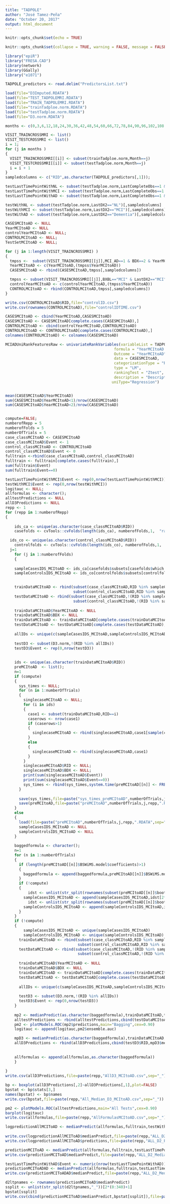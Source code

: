 ---
title: "TADPOLE"
author: "José Tamez-Peña"
date: "October 20, 2017"
output: html_document
---

```{r setup, include=FALSE}
knitr::opts_chunk$set(echo = TRUE)
```
```{r, echo = FALSE}
knitr::opts_chunk$set(collapse = TRUE, warning = FALSE, message = FALSE,comment = "#>")
```

```{r Libraries, echo = FALSE}

library("epiR")
library("FRESA.CAD")
library(network)
library(GGally)
library("e1071")

TADPOLE_predictors <- read.delim("PredictorsList.txt")

load(file="D3Imputed.RDATA")
load(file="TEST_TADPOLEMRI.RDATA")
load(file="TRAIN_TADPOLEMRI.RDATA")
load(file="trainTadploe.norm.RDATA")
load(file="testTadploe.norm.RDATA")
load(file="D3.norm.RDATA")

```

```{r spliting by visit}
months <- c(0,3,6,12,18,24,30,36,42,48,54,60,66,72,78,84,90,96,102,108,114,120)

VISIT_TRAINCROSSMRI <- list()
VISIT_TESTCROSSMRI <- list()
i = 1;
for (j in months )
{
  VISIT_TRAINCROSSMRI[[i]] <- subset(trainTadploe.norm,Month==j)
  VISIT_TESTCROSSMRI[[i]] <- subset(testTadploe.norm,Month==j)
  i = i + 1
}
sampledcolumns <- c("RID",as.character(TADPOLE_predictors[,1]));

testLastTimePointWithNL <- subset(testTadploe.norm,LastCompleteObs==1 & LastDX2=="NL")[,sampledcolumns]
testLastTimePointWithMCI <- subset(testTadploe.norm,LastCompleteObs==1 & LastDX2=="MCI")[,sampledcolumns]
testLastTimePointWithAD <- subset(testTadploe.norm,LastCompleteObs==1 & LastDX2=="Dementia")[,sampledcolumns]

testWithNL <- subset(testTadploe.norm,LastDX2=="NL")[,sampledcolumns]
testWithMCI <- subset(testTadploe.norm,LastDX2=="MCI")[,sampledcolumns]
testWithAD <- subset(testTadploe.norm,LastDX2=="Dementia")[,sampledcolumns]

```

```{r univariate MCI to AD}
CASESMCItoAD <- NULL
YearMCItoAD <- NULL
controlYearMCItoAD <- NULL;
CONTROLMCItoAD <- NULL;
TestSetMCItoAD <- NULL;

for (j in 1:length(VISIT_TRAINCROSSMRI) )
{
  tmpss <-  subset(VISIT_TRAINCROSSMRI[[j]],MCI_AD==1 & BDX==2 & YearMCItoAD<=4 & LastDX2=="Dementia")
  YearMCItoAD <- c(YearMCItoAD,(tmpss$YearMCItoAD))
  CASESMCItoAD <- rbind(CASESMCItoAD,tmpss[,sampledcolumns])

  tmpss <- subset(VISIT_TRAINCROSSMRI[[j]],BXBL=="MCI" & LastDX2=="MCI" & LastVisit>4.0 & BDX==2)
  controlYearMCItoAD <- c(controlYearMCItoAD,(tmpss$YearMCItoAD))
  CONTROLMCItoAD <- rbind(CONTROLMCItoAD,tmpss[,sampledcolumns])
}

write.csv(CONTROLMCItoAD$RID,file="controlID.csv")
write.csv(rownames(CONTROLMCItoAD),file="controlIDTIME.csv")

CASESMCItoAD <- cbind(YearMCItoAD,CASESMCItoAD)
CASESMCItoAD <- CASESMCItoAD[complete.cases(CASESMCItoAD),]
CONTROLMCItoAD <- cbind(controlYearMCItoAD,CONTROLMCItoAD)
CONTROLMCItoAD <- CONTROLMCItoAD[complete.cases(CONTROLMCItoAD),]
colnames(CONTROLMCItoAD) <- colnames(CASESMCItoAD)

MCIADUniRankFeaturesRaw <- univariateRankVariables(variableList = TADPOLE_predictors,
	                                            formula = "YearMCItoAD ~ 1",
	                                            Outcome = "YearMCItoAD",
	                                            data = CASESMCItoAD, 
	                                            categorizationType = "Raw", 
	                                            type = "LM", 
	                                            rankingTest = "Ztest",
	                                            description = "Description",
                                               uniType="Regression")


mean(CASESMCItoAD$YearMCItoAD)
sum(CASESMCItoAD$YearMCItoAD<1)/nrow(CASESMCItoAD)
sum(CASESMCItoAD$YearMCItoAD<2)/nrow(CASESMCItoAD)



```

```{r predicting MCI to AD conversion}

compute=FALSE;
numberofRepp = 5
numberofFolds = 5 
numberOfTrials = 5
case_classMCItoAD <- CASESMCItoAD
case_classMCItoAD$Event <- 1
control_classMCItoAD <- CONTROLMCItoAD
control_classMCItoAD$Event <- 0
fulltrain <-rbind(case_classMCItoAD,control_classMCItoAD)
fulltrain <- fulltrain[complete.cases(fulltrain),] 
sum(fulltrain$Event)
sum(fulltrain$Event==0)

testLastTimePointWithMCI$Event <- rep(0,nrow(testLastTimePointWithMCI))
testWithMCI$Event <- rep(0,nrow(testWithMCI))
logitauc <- NULL;
allformulas <- character();
alltestPredictions <- NULL
allD3Predictions <- NULL
repp <- 1
for (repp in 1:numberofRepp)
{
  
	ids_ca <- unique(as.character(case_classMCItoAD$RID))
	casefolds <- cvTools::cvFolds(length(ids_ca), numberofFolds,1,  "random");

  ids_co <- unique(as.character(control_classMCItoAD$RID))
	controlfolds <- cvTools::cvFolds(length(ids_co), numberofFolds,1,  "random");
  j=1
	for (j in 1:numberofFolds)
	{
    
  	sampleCasesIDS_MCItoAD <- ids_ca[casefolds$subsets[casefolds$which != j,]];
    sampleControlsIDS_MCItoAD <- ids_co[controlfolds$subsets[controlfolds$which != j,]];

    
    trainDataMCItoAD <- rbind(subset(case_classMCItoAD,RID %in% sampleCasesIDS_MCItoAD),
                              subset(control_classMCItoAD,RID %in% sampleControlsIDS_MCItoAD))
    testDataMCItoAD <- rbind(subset(case_classMCItoAD,!(RID %in% sampleCasesIDS_MCItoAD)),
                              subset(control_classMCItoAD,!(RID %in% sampleControlsIDS_MCItoAD)))
    
    trainDataMCItoAD$YearMCItoAD <- NULL
    trainDataMCItoAD$BDX <- NULL
    trainDataMCItoAD <- trainDataMCItoAD[complete.cases(trainDataMCItoAD),]
    testDataMCItoAD <- testDataMCItoAD[complete.cases(testDataMCItoAD),]
    
    allIDs <- unique(c(sampleCasesIDS_MCItoAD,sampleControlsIDS_MCItoAD))
    
    testD3 <- subset(D3.norm,!(RID %in% allIDs))
    testD3$Event <- rep(0,nrow(testD3))
    
    
    ids <- unique(as.character(trainDataMCItoAD$RID))
    preMCItoAD  <- list();
    n=1
    if (compute)
    {
      sys_times <- NULL;
      for (n in 1:numberOfTrials)
      {
        singlecaseMCItoAD <- NULL;
        for (i in ids)
        {
          case1 <- subset(trainDataMCItoAD,RID==i)
          caserows <- nrow(case1)
          if (caserows>1)
          {
            singlecaseMCItoAD <- rbind(singlecaseMCItoAD,case1[sample(caserows, 1),])
          }
          else
          {
            singlecaseMCItoAD <- rbind(singlecaseMCItoAD,case1)
          }
        }
        singlecaseMCItoAD$RID <- NULL;
        singlecaseMCItoAD$BDX <- NULL;
        print(sum(singlecaseMCItoAD$Event))
        print(sum(singlecaseMCItoAD$Event==0))
        sys_times <- rbind(sys_times,system.time(preMCItoAD[[n]] <- FRESA.Model(Event ~ 1,singlecaseMCItoAD)))
      }
  
      save(sys_times,file=paste("sys_times_preMCItoAD",numberOfTrials,j,repp,".RDATA",sep="_"))
      save(preMCItoAD,file=paste("preMCItoAD",numberOfTrials,j,repp,".RDATA",sep="_"))
    }
    else
    {
      load(file=paste("preMCItoAD",numberOfTrials,j,repp,".RDATA",sep="_"))
      sampleCasesIDS_MCItoAD <- NULL
      sampleControlsIDS_MCItoAD <- NULL
    }
    
    baggedformula <- character();
    n=1
    for (n in 1:numberOfTrials)
    {
      if (length(preMCItoAD[[n]]$BSWiMS.model$coefficients)>1)
      {
        baggedformula <- append(baggedformula,preMCItoAD[[n]]$BSWiMS.model$formula)
      }
      if (!compute)
      {
    	  idst <- unlist(str_split(rownames(subset(preMCItoAD[[n]]$bootstrappedModel$data,Event==1)),"_"))
        sampleCasesIDS_MCItoAD <- append(sampleCasesIDS_MCItoAD,idst[2*(0:(length(idst)-1))+1])
    	  idst <- unlist(str_split(rownames(subset(preMCItoAD[[n]]$bootstrappedModel$data,Event==0)),"_"))
        sampleControlsIDS_MCItoAD <- append(sampleControlsIDS_MCItoAD,idst[2*(0:(length(idst)-1))+1])
      }
    }
    if (!compute)
    {
    	sampleCasesIDS_MCItoAD <- unique(sampleCasesIDS_MCItoAD)
    	sampleControlsIDS_MCItoAD <- unique(sampleControlsIDS_MCItoAD)
      trainDataMCItoAD <- rbind(subset(case_classMCItoAD,RID %in% sampleCasesIDS_MCItoAD),
                                subset(control_classMCItoAD,RID %in% sampleControlsIDS_MCItoAD))
      testDataMCItoAD <- rbind(subset(case_classMCItoAD,!(RID %in% sampleCasesIDS_MCItoAD)),
                                subset(control_classMCItoAD,!(RID %in% sampleControlsIDS_MCItoAD)))
      
      trainDataMCItoAD$YearMCItoAD <- NULL
      trainDataMCItoAD$BDX <- NULL
      trainDataMCItoAD <- trainDataMCItoAD[complete.cases(trainDataMCItoAD),]
      testDataMCItoAD <- testDataMCItoAD[complete.cases(testDataMCItoAD),]
      
      allIDs <- unique(c(sampleCasesIDS_MCItoAD,sampleControlsIDS_MCItoAD))
      
      testD3 <- subset(D3.norm,!(RID %in% allIDs))
      testD3$Event <- rep(0,nrow(testD3))
    }
    
    mp2 <- medianPredict(as.character(baggedformula),trainDataMCItoAD,testDataMCItoAD,predictType ="prob",type="LOGIT")
    alltestPredictions <- rbind(alltestPredictions,cbind(testDataMCItoAD$Event,mp2$medianPredict))
    pm2 <- plotModels.ROC(mp2$predictions,main="Bagging",cex=0.90)
    logitauc <- append(logitauc,pm2$ensemble.auc)

    mpD3 <- medianPredict(as.character(baggedformula),trainDataMCItoAD,testD3,predictType ="prob",type="LOGIT")
    allD3Predictions <- rbind(allD3Predictions,cbind(testD3$RID,mpD3$medianPredict));
    
    
    allformulas <- append(allformulas,as.character(baggedformula))
	}
  
}
write.csv(allD3Predictions,file=paste(repp,"AllD3_MCItoAD.csv",sep="_"))

bp <- boxplot(allD3Predictions[,2]~allD3Predictions[,1],plot=FALSE)
bpstat <- bp$stats[3,]
names(bpstat) <- bp$names 
write.csv(bpstat,file=paste(repp,"All_Median_D3_MCItoAD.csv",sep="_"))

pm2 <- plotModels.ROC(alltestPredictions,main="All Tests",cex=0.90)
barplot(logitauc)
write.csv(allformulas,file=paste(repp,"AllFormulasMCItoAD.csv",sep="_"))

logpredictionAllMCIToAD <- medianPredict(allformulas,fulltrain,testWithMCI,predictType ="prob",type="LOGIT")
  
write.csv(logpredictionAllMCIToAD$medianPredict,file=paste(repp,"ALL_D2_Median_MCItoAD.csv",sep="_"))
write.csv(logpredictionAllMCIToAD$predictions,file=paste(repp,"ALL_D2_Predictions_MCItoAD.csv",sep="_"))

predictionMCIToAD <- medianPredict(allformulas,fulltrain,testLastTimePointWithMCI,predictType ="prob",type="LOGIT")
write.csv(predictionMCIToAD$medianPredict,file=paste(repp,"ALL_D2_Median_LTP_MCItoAD.csv",sep="_"))

testLastTimePointWithAD$Event <- numeric(nrow(testLastTimePointWithAD))
predictionMCIToADAD <- medianPredict(allformulas,fulltrain,testLastTimePointWithAD,predictType ="prob",type="LOGIT")
write.csv(predictionMCIToADAD$medianPredict,file=paste(repp,"ALL_D2_Median_LTP_ADtoAD.csv",sep="_"))

d2ltpnames <- rownames(predictionMCIToAD$medianPredict)
ssplit <- unlist(str_split(d2ltpnames,"_"))[2*(0:340)+1]
bpstat[ssplit]
write.csv(cbind(predictionMCIToAD$medianPredict,bpstat[ssplit]),file=paste(repp,"Both_Median_D3_MCI.csv",sep="_"))


```

